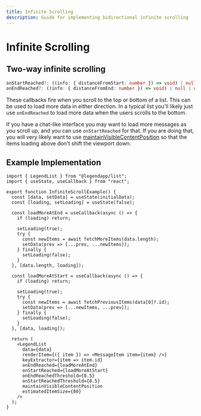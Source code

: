 ```yaml
---
title: Infinite Scrolling
description: Guide for implementing bidirectional infinite scrolling
---
```


# Infinite Scrolling

## Two-way infinite scrolling

```ts
onStartReached?: ((info: { distanceFromStart: number }) => void) | null | undefined;
onEndReached?: ((info: { distanceFromEnd: number }) => void) | null | undefined;
```

These callbacks fire when you scroll to the top or bottom of a list. This can be used to load more data in either direction. In a typical list you'll likely just use `onEndReached` to load more data when the users scrolls to the bottom.

If you have a chat-like interface you may want to load more messages as you scroll up, and you can use `onStartReached` for that. If you are doing that, you will very likely want to use [maintainVisibleContentPosition](../api-reference#maintainvisiblecontentposition) so that the items loading above don't shift the viewport down.

## Example Implementation

```tsx
import { LegendList } from "@legendapp/list";
import { useState, useCallback } from "react";

export function InfiniteScrollExample() {
  const [data, setData] = useState(initialData);
  const [loading, setLoading] = useState(false);

  const loadMoreAtEnd = useCallback(async () => {
    if (loading) return;
    
    setLoading(true);
    try {
      const newItems = await fetchMoreItems(data.length);
      setData(prev => [...prev, ...newItems]);
    } finally {
      setLoading(false);
    }
  }, [data.length, loading]);

  const loadMoreAtStart = useCallback(async () => {
    if (loading) return;
    
    setLoading(true);
    try {
      const newItems = await fetchPreviousItems(data[0]?.id);
      setData(prev => [...newItems, ...prev]);
    } finally {
      setLoading(false);
    }
  }, [data, loading]);

  return (
    <LegendList
      data={data}
      renderItem={({ item }) => <MessageItem item={item} />}
      keyExtractor={item => item.id}
      onEndReached={loadMoreAtEnd}
      onStartReached={loadMoreAtStart}
      onEndReachedThreshold={0.5}
      onStartReachedThreshold={0.5}
      maintainVisibleContentPosition
      estimatedItemSize={80}
    />
  );
}
```